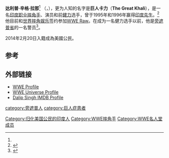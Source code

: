 {{noteTA
|1=zh:巨人哈利; zh-tw:巨人卡力;
}}
{{Infobox professional wrestler
|name=巨人卡力
|names=巨人辛格<ref name="SLAM!">{{cite web|url=http://slam.canoe.ca/Slam/Wrestling/Bios/great_khali.html|title=The Great Khali|publisher=CANOE|accessdate=2008-04-02|archive-date=2012-06-30|archive-url=https://www.webcitation.org/68nWOSBJZ?url=http://slam.canoe.ca/Slam/Wrestling/Bios/great_khali.html|dead-url=no}}</ref><br />卡力<br />'''巨人卡力'''<br />达利普·辛格<ref name=OWOW>{{cite web|url=http://www.onlineworldofwrestling.com/profiles/g/great-khali.html|title=Khali at OWOW|publisher=Online World of Wrestling.com|accessdate=2007-09-23|archive-url=https://web.archive.org/web/20071012020809/http://www.onlineworldofwrestling.com/profiles/g/great-khali.html|archive-date=2007-10-12|dead-url=yes}}</ref>
|image=Khali cropped.jpg
|caption=
|本名 = 达利普·辛格·拉那
|real_weight= 
|height={{height|ft=7|in=4}}<ref name="WWE">{{cite web|url=http://www.wwe.com/superstars/smackdown/thegreatkhali|title=Bio|accessdate=2011-10-22|publisher=WWE|archive-date=2012-06-30|archive-url=https://www.webcitation.org/68nWP7AR3?url=http://www.wwe.com/superstars/thegreatkhali|dead-url=no}}</ref>
|weight={{convert|420|lb|kg|abbr=on}}<ref name="WWE"/>
|birth_date={{birth date and age|1972|8|27|df=y}}<ref name="SLAM!"/><ref name="NNDB">{{cite web|url=http://www.nndb.com/people/162/000159682/|title=The Great Khali profile|publisher=NNDB.com|accessdate=2007-09-21|archive-date=2012-04-18|archive-url=https://www.webcitation.org/67190NKsW?url=http://www.nndb.com/people/162/000159682/|dead-url=no}}</ref>
|birth_place={{IND}}[[喜马偕尔邦|喜马偕尔邦]][[西姆拉县|西姆拉县]]<ref name="NNDB"/>
|death_date=
|death_place=
|resides={{IND}}[[旁遮普邦|旁遮普邦]]<ref name="Rajah">{{cite web|url=http://rajah.com/base/node/11832|title=The Great Khali Speaks On WWE Career, His Diet, Religion, More|accessdate=2008-03-28|publisher=Rajah|date=2008-03-27|archive-url=https://web.archive.org/web/20120708024738/http://rajah.com/base/node/11832|archive-date=2012-07-08|dead-url=yes}}</ref>
|trainer=[[All_Pro_Wrestling|APW Boot Camp]]<ref name="SLAM!"/>
|debut=2000年10月7日<ref name="SLAM!"/><ref>{{Cite web |url=http://www.wwe.com/shows/smackdown/archive/04072006/ |title=7 April 2006 Edition of SmackDown! |access-date=2013-10-26 |archive-date=2013-07-23 |archive-url=https://www.webcitation.org/6IKQPGYLX?url=http://www.wwe.com/shows/smackdown/archive/04072006/ |dead-url=no }}</ref>

}}
'''达利普·辛格·拉那'''<ref name="NNDB"/> （{{lang-pa|ਦਲੀਪ ਸਿੰਘ ਰਾਨਾ}}，{{bd|1972年|8月27日}}），更为人知的名字是'''巨人卡力'''（'''The Great Khali'''），是一名[[印度|印度]][[职业摔角|职业摔角手]]、演员和前[[健力|健力]]选手，曾于1995年和1996年赢得[[印度先生|印度先生]]。<ref name="eNews">{{cite web|url=http://www.indiaenews.com/nri/20080507/116534.htm|title=Great Khali refreshes India connection|accessdate=2008-05-23|publisher=India eNews|date=2008-05-07|archive-date=2012-04-18|archive-url=https://www.webcitation.org/67190s7Rs?url=http://www.indiaenews.com/nri/20080507/116534.htm|dead-url=yes}}</ref>他目前和[[世界摔跤娱乐|世界摔角娱乐]]签约参加[[WWE_Raw|WWE Raw]]。在成为一名健力选手以前，他是[[旁遮普省|旁遮普省]]的一名警员<ref name="indiatimes">{{cite web|url=http://timesofindia.indiatimes.com/articleshow/2910680.cms|title=Khali still on Punjab police pay rolls|accessdate=2008-06-15|date=2008-03-30|publisher=The Times of India|archive-date=2012-04-18|archive-url=https://www.webcitation.org/67191dkeP?url=http://articles.timesofindia.indiatimes.com/2008-03-30/chandigarh/27766575_1_great-khali-dalip-singh-rana-wwe|dead-url=no}}</ref>。

2014年2月20日入籍成為美國公民。

== 参考 ==
{{reflist}}
== 外部链接 ==
{{Commons category|Great Khali}}
* [http://www.wwe.com/superstars/raw/thegreatkhali WWE Profile] {{Wayback|url=http://www.wwe.com/superstars/raw/thegreatkhali |date=20110227155012 }}
* [https://web.archive.org/web/20100706014742/http://fans.wwe.com/greatkhali WWE Universe Profile]
* [http://www.imdb.com/name/nm1724637/ Dalip Singh IMDB Profile] {{Wayback|url=http://www.imdb.com/name/nm1724637/ |date=20201112020210 }}

{{DEFAULTSORT: Khali}}
[[Category:归化美国公民的印度人|Category:归化美国公民的印度人]]
[[category:旁遮普人|category:旁遮普人]]
[[category:巨人症患者|category:巨人症患者]]
[[Category:WWE摔角手|Category:WWE摔角手]]
[[Category:WWE名人堂成员|Category:WWE名人堂成员]]